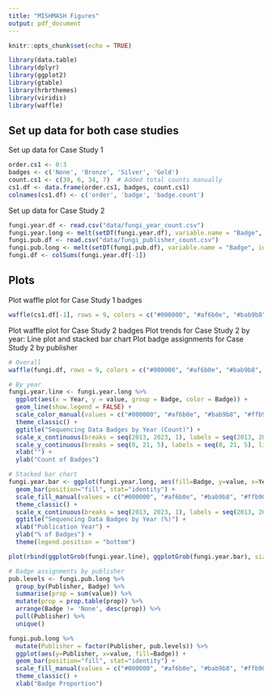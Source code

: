 ```yaml
---
title: "MISHMASH Figures"
output: pdf_document
---
```


```r
knitr::opts_chunk$set(echo = TRUE)

library(data.table)
library(dplyr)
library(ggplot2)
library(gtable)
library(hrbrthemes)
library(viridis)
library(waffle)
```

## Set up data for both case studies

Set up data for Case Study 1

```r
order.cs1 <- 0:3
badges <- c('None', 'Bronze', 'Silver', 'Gold')
count.cs1 <- c(39, 6, 34, 7)  # Added total counts manually
cs1.df <- data.frame(order.cs1, badges, count.cs1)
colnames(cs1.df) <- c('order', 'badge', 'badge.count')
```

Set up data for Case Study 2

```r
fungi.year.df <- read.csv("data/fungi_year_count.csv")
fungi.year.long <- melt(setDT(fungi.year.df), variable.name = "Badge", id.vars = "Year")
fungi.pub.df <- read.csv("data/fungi_publisher_count.csv")
fungi.pub.long <- melt(setDT(fungi.pub.df), variable.name = "Badge", id.vars = "Publisher")
fungi.df <- colSums(fungi.year.df[-1])
```

## Plots

Plot waffle plot for Case Study 1 badges

```r
waffle(cs1.df[-1], rows = 9, colors = c("#000000", "#af6b0e", "#bab9b8", "#ffb900"), legend_pos = "bottom")
```

Plot waffle plot for Case Study 2 badges
Plot trends for Case Study 2 by year: Line plot and stacked bar chart
Plot badge assignments for Case Study 2 by publisher

```r
# Overall
waffle(fungi.df, rows = 9, colors = c("#000000", "#af6b0e", "#bab9b8", "#ffb900"), legend_pos = "bottom")

# By year
fungi.year.line <- fungi.year.long %>% 
  ggplot(aes(x = Year, y = value, group = Badge, color = Badge)) + 
  geom_line(show.legend = FALSE) +
  scale_color_manual(values = c("#000000", "#af6b0e", "#bab9b8", "#ffb900")) +
  theme_classic() + 
  ggtitle("Sequencing Data Badges by Year (Count)") +
  scale_x_continuous(breaks = seq(2013, 2023, 1), labels = seq(2013, 2023, 1)) +
  scale_y_continuous(breaks = seq(0, 21, 5), labels = seq(0, 21, 5), limits = c(0, 21)) +
  xlab("") +
  ylab("Count of Badges")

# Stacked bar chart
fungi.year.bar <- ggplot(fungi.year.long, aes(fill=Badge, y=value, x=Year)) + 
  geom_bar(position="fill", stat="identity") + 
  scale_fill_manual(values = c("#000000", "#af6b0e", "#bab9b8", "#ffb900")) +
  theme_classic() +
  scale_x_continuous(breaks = seq(2013, 2023, 1), labels = seq(2013, 2023, 1)) +
  ggtitle("Sequencing Data Badges by Year (%)") +
  xlab("Publication Year") +
  ylab("% of Badges") +
  theme(legend.position = "bottom")

plot(rbind(ggplotGrob(fungi.year.line), ggplotGrob(fungi.year.bar), size = "last"))

# Badge assignments by publisher
pub.levels <- fungi.pub.long %>%
  group_by(Publisher, Badge) %>%
  summarise(prop = sum(value)) %>%
  mutate(prop = prop.table(prop)) %>%
  arrange(Badge != 'None', desc(prop)) %>%
  pull(Publisher) %>%
  unique()

fungi.pub.long %>% 
  mutate(Publisher = factor(Publisher, pub.levels)) %>% 
  ggplot(aes(y=Publisher, x=value, fill=Badge)) +
  geom_bar(position="fill", stat="identity") +
  scale_fill_manual(values = c("#000000", "#af6b0e", "#bab9b8", "#ffb900")) +
  theme_classic() +
  xlab("Badge Proportion")
```
